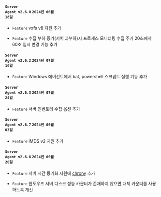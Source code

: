 #### <code class='changelog-service'>Server Agent v2.6.0</code> <code class='changelog-date'>2024년 06월 18일</code>

- <code class="Feature">Feature</code> vxfs v8 지원 추가

- <code class="Feature">Feature</code> 수집 부하 증가(서버 과부하)시 프로세스 모니터링 수집 주기 20초에서 60초 임시 변경 기능 추가

#### <code class='changelog-service'>Server Agent v2.6.2</code> <code class='changelog-date'>2024년 07월 16일</code>

- <code class="Feature">Feature</code> Windows 에이전트에서 bat, powershell 스크립트 실행 기능 추가

#### <code class='changelog-service'>Server Agent v2.6.3</code> <code class='changelog-date'>2024년 07월 24일</code>

- <code class="Feature">Feature</code> 서버 인벤토리 수집 옵션 추가

#### <code class='changelog-service'>Server Agent v2.6.7</code> <code class='changelog-date'>2024년 09월 03일</code>

- <code class="Feature" type="1">Feature</code> IMDS v2 지원 추가

#### <code class='changelog-service'>Server Agent v2.6.8</code> <code class='changelog-date'>2024년 09월 20일</code>

- <code class="Feature" type="1">Feature</code> 서버 시간 동기화 지원에 <a href="https://chrony-project.org/" target="_blank" rel="noopener noreferrer">chrony</a> 추가

- <code class="Feature" type="1">Feature</code> 윈도우즈 서버 디스크 성능 카운터가 존재하지 않으면 대체 카운터를 사용하도록 개선

